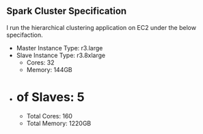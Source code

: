 ## Spark Cluster Specification

I run the hierarchical clustering application on EC2 under the below specifaction.

- Master Instance Type: r3.large
- Slave Instance Type: r3.8xlarge
    - Cores: 32
    - Memory: 144GB
- # of Slaves: 5
    - Total Cores: 160
    - Total Memory: 1220GB
